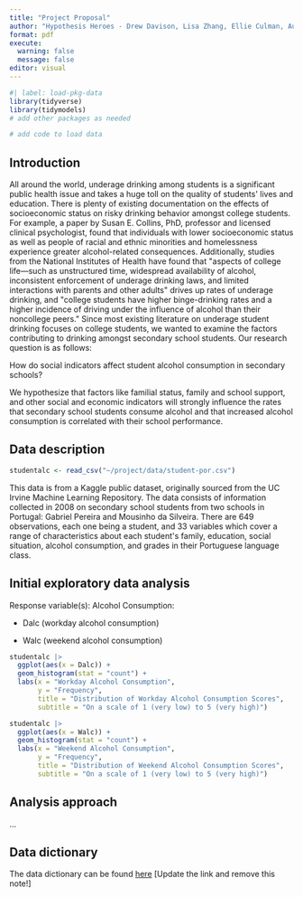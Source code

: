 ```yaml
---
title: "Project Proposal"
author: "Hypothesis Heroes - Drew Davison, Lisa Zhang, Ellie Culman, Austin Chang"
format: pdf
execute: 
  warning: false
  message: false
editor: visual
---
```


```r
#| label: load-pkg-data
library(tidyverse)
library(tidymodels)
# add other packages as needed

# add code to load data
```

## Introduction

All around the world, underage drinking among students is a significant public health issue and takes a huge toll on the quality of students\' lives and education. There is plenty of existing documentation on the effects of socioeconomic status on risky drinking behavior amongst college students. For example, a paper by Susan E. Collins, PhD, professor and licensed clinical psychologist, found that individuals with lower socioeconomic status as well as people of racial and ethnic minorities and homelessness experience greater alcohol-related consequences. Additionally, studies from the National Institutes of Health have found that \"aspects of college life---such as unstructured time, widespread availability of alcohol, inconsistent enforcement of underage drinking laws, and limited interactions with parents and other adults\" drives up rates of underage drinking, and \"college students have higher binge-drinking rates and a higher incidence of driving under the influence of alcohol than their noncollege peers.\" Since most existing literature on underage student drinking focuses on college students, we wanted to examine the factors contributing to drinking amongst secondary school students. Our research question is as follows:

How do social indicators affect student alcohol consumption in secondary schools?

We hypothesize that factors like familial status, family and school support, and other social and economic indicators will strongly influence the rates that secondary school students consume alcohol and that increased alcohol consumption is correlated with their school performance.

## Data description

```r
studentalc <- read_csv("~/project/data/student-por.csv")
```

This data is from a Kaggle public dataset, originally sourced from the UC Irvine Machine Learning Repository. The data consists of information collected in 2008 on secondary school students from two schools in Portugal: Gabriel Pereira and Mousinho da Silveira. There are 649 observations, each one being a student, and 33 variables which cover a range of characteristics about each student\'s family, education, social situation, alcohol consumption, and grades in their Portuguese language class.

## Initial exploratory data analysis

Response variable(s): Alcohol Consumption:

-   Dalc (workday alcohol consumption)

-   Walc (weekend alcohol consumption)

```r
studentalc |>
  ggplot(aes(x = Dalc)) +
  geom_histogram(stat = "count") +
  labs(x = "Workday Alcohol Consumption",
       y = "Frequency",
       title = "Distribution of Workday Alcohol Consumption Scores",
       subtitle = "On a scale of 1 (very low) to 5 (very high)")
```

```r
studentalc |>
  ggplot(aes(x = Walc)) +
  geom_histogram(stat = "count") +
  labs(x = "Weekend Alcohol Consumption",
       y = "Frequency",
       title = "Distribution of Weekend Alcohol Consumption Scores",
       subtitle = "On a scale of 1 (very low) to 5 (very high)")
```

## Analysis approach

...

## Data dictionary

The data dictionary can be found [here](ADD%20LINK!!!) \[Update the link and remove this note!\]
